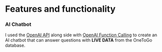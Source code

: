 # Features and functionality

### AI Chatbot

I used the [OpenAI API](https://openai.com/api) along side with [OpenAI Function Calling](https://openai.com/blog/function-calling-and-other-api-updates)
to create an AI chatbot that can answer questions with **LIVE DATA** from the OneToGo database.
